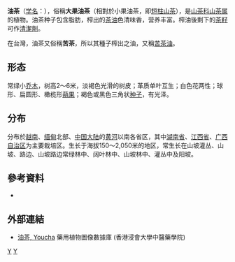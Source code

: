 {{Otheruses|subject=名为油茶的植物|other=一种名为油茶的小吃|油茶 (小吃)}}
{{Speciesbox 
| taxon = Camellia oleifera
| authority =  [[Clarke_Abel|C.Abel]]
| status = LC
| status_system = IUCN3.1
| status_ref = <ref>Wheeler, L. (2015). ''Camellia oleifera''. The IUCN Red List of Threatened Species 2015: e.T62056210A62056214. https://doi.org/10.2305/IUCN.UK.2015-4.RLTS.T62056210A62056214.en. Downloaded on 22 October 2018.</ref>
| image = Image Number K8235-1.jpg
| subdivision_ranks =[[变种|变种]]
| subdivision =
* 油茶 ''C. o.'' var. ''oleifera''
* [[单籽油茶|单籽油茶]] ''C. o.'' var. ''monosperma''
}}

'''油茶'''（[[学名|学名]]：{{lang|la|''Camellia oleifera''}}），俗稱'''大果油茶'''（相對於小果油茶，即[[短柱山茶|短柱山茶]]），是[[山茶科|山茶科]][[山茶属|山茶属]]的植物。油茶种子包含脂肪，榨出的[[茶油|茶油]]色清味香，营养丰富。榨油後剩下的[[茶籽|茶籽]]可作[[清潔劑|清潔劑]]。

在台灣，油茶又俗稱'''苦茶'''，所以其種子榨出之油，又稱[[苦茶油|苦茶油]]。

== 形态 ==
常绿小[[乔木|乔木]]，树高2～6米，淡褐色光滑的树皮；革质单叶互生；白色花两性；球形、扁圆形、橄榄形[[蒴果|蒴果]]；褐色或黑色三角状[[种子|种子]]，有光泽。

== 分布 ==
分布於[[越南|越南]]、[[缅甸|缅甸]]北部、[[中国大陆|中国大陆]]的[[黄河|黄河]]以南各省区，其中[[湖南省|湖南省]]、[[江西省|江西省]]、[[广西自治区|广西自治区]]为主要栽培区。生长于海拔150～2,050米的地区，常生长在山坡灌丛、山坡、路边、山坡路边常绿林中、阔叶林中、山坡林中、灌丛中及阳坡。

== 參考資料 ==
{{reflist}}
* {{cite web| url =http://www.bioinfo.cn/db05/KmzwSpecies.php?action=view&id=22249| title =油茶（原变种）| work =《中国高等植物数据库全库》| publisher =中国科学院微生物研究所| author =昆明植物研究所| accessdate =2009-02-25| deadurl =yes| archiveurl =https://web.archive.org/web/20160305050249/http://www.bioinfo.cn/db05/KmzwSpecies.php?action=view&id=22249| archivedate =2016-03-05}}
</div>

==外部連結==
*[http://libproject.hkbu.edu.hk/was40/detail?lang=ch&channelid=1288&searchword=herb_id=D00965 油茶, Youcha] {{Wayback|url=http://libproject.hkbu.edu.hk/was40/detail?lang=ch&channelid=1288&searchword=herb_id=D00965 |date=20160304095619 }} 藥用植物圖像數據庫 (香港浸會大學中醫藥學院) {{zh-hant}}{{en}}
{{Taxonbar|from=Q2498293}}

[[Category:山茶属|Y]]
[[Category:中国植物|Y]]


{{植物小作品}}